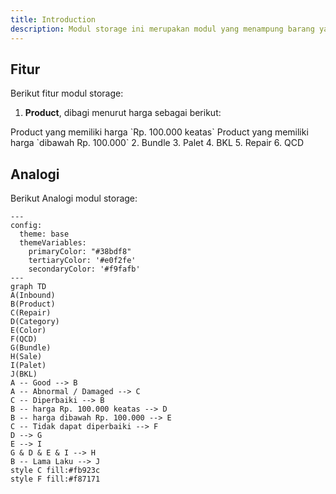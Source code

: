 ```yaml
---
title: Introduction
description: Modul storage ini merupakan modul yang menampung barang yang sudah di olah (QC)
---
```


## Fitur

Berikut fitur modul storage:

1. **Product**, dibagi menurut harga sebagai berikut:
  <Cards>
    <Card title="Category">
      Product yang memiliki harga `Rp. 100.000 keatas`
    </Card>
    <Card title="Color">
      Product yang memiliki harga `dibawah Rp. 100.000`
    </Card>
  </Cards>
2. Bundle
3. Palet
4. BKL
5. Repair
6. QCD

## Analogi

Berikut Analogi modul storage:

```mermaid
---
config:
  theme: base
  themeVariables:
    primaryColor: "#38bdf8"
    tertiaryColor: '#e0f2fe'
    secondaryColor: '#f9fafb'
---
graph TD
A(Inbound)
B(Product)
C(Repair)
D(Category)
E(Color)
F(QCD)
G(Bundle)
H(Sale)
I(Palet)
J(BKL)
A -- Good --> B
A -- Abnormal / Damaged --> C
C -- Diperbaiki --> B
B -- harga Rp. 100.000 keatas --> D
B -- harga dibawah Rp. 100.000 --> E
C -- Tidak dapat diperbaiki --> F
D --> G
E --> I
G & D & E & I --> H
B -- Lama Laku --> J
style C fill:#fb923c
style F fill:#f87171
```

